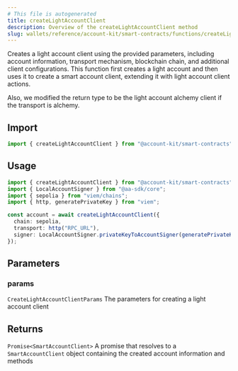 ```yaml
---
# This file is autogenerated
title: createLightAccountClient
description: Overview of the createLightAccountClient method
slug: wallets/reference/account-kit/smart-contracts/functions/createLightAccountClient
---
```


Creates a light account client using the provided parameters, including account information, transport mechanism, blockchain chain, and additional client configurations. This function first creates a light account and then uses it to create a smart account client, extending it with light account client actions.

Also, we modified the return type to be the light account alchemy client if the transport is alchemy.

## Import

```ts
import { createLightAccountClient } from "@account-kit/smart-contracts";
```

## Usage

```ts
import { createLightAccountClient } from "@account-kit/smart-contracts";
import { LocalAccountSigner } from "@aa-sdk/core";
import { sepolia } from "viem/chains";
import { http, generatePrivateKey } from "viem";

const account = await createLightAccountClient({
  chain: sepolia,
  transport: http("RPC_URL"),
  signer: LocalAccountSigner.privateKeyToAccountSigner(generatePrivateKey()),
});
```

## Parameters

### params

`CreateLightAccountClientParams`
The parameters for creating a light account client

## Returns

`Promise<SmartAccountClient>`
A promise that resolves to a `SmartAccountClient` object containing the created account information and methods

